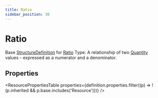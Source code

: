 ```yaml
---
title: Ratio
sidebar_position: 30
---
```


# Ratio

Base <a href="/docs/api/fhir/resources/structuredefinition">StructureDefinition</a> for <a href="/docs/api/fhir/datatypes/ratio">Ratio</a> Type: A relationship of two <a href="/docs/api/fhir/datatypes/quantity">Quantity</a> values - expressed as a numerator and a denominator.

<Tabs queryString="section">
<TabItem value="schema" label="Schema" default>


## Properties


<ResourcePropertiesTable properties={definition.properties.filter((p) => !(p.inherited && p.base.includes('Resource')))} />


</TabItem>
  
  
  
  

</Tabs>
